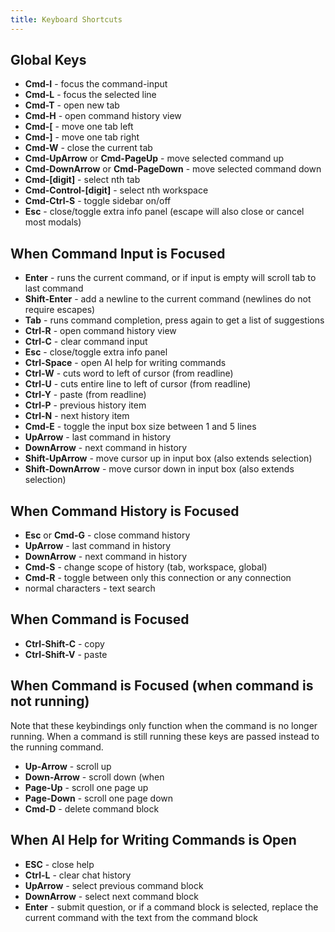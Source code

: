 ```yaml
---
title: Keyboard Shortcuts
---
```


## Global Keys

* **Cmd-I** - focus the command-input
* **Cmd-L** - focus the selected line
* **Cmd-T** - open new tab
* **Cmd-H** - open command history view
* **Cmd-[** - move one tab left
* **Cmd-]** - move one tab right
* **Cmd-W** - close the current tab
* **Cmd-UpArrow** or **Cmd-PageUp** - move selected command up
* **Cmd-DownArrow** or **Cmd-PageDown** - move selected command down
* **Cmd-[digit]** - select nth tab
* **Cmd-Control-[digit]** - select nth workspace
* **Cmd-Ctrl-S** - toggle sidebar on/off
* **Esc** - close/toggle extra info panel (escape will also close or cancel most modals)

## When Command Input is Focused

* **Enter** - runs the current command, or if input is empty will scroll tab to last command
* **Shift-Enter** - add a newline to the current command (newlines do not require escapes)
* **Tab** - runs command completion, press again to get a list of suggestions
* **Ctrl-R** - open command history view
* **Ctrl-C** - clear command input
* **Esc** - close/toggle extra info panel
* **Ctrl-Space** - open AI help for writing commands
* **Ctrl-W** - cuts word to left of cursor (from readline)
* **Ctrl-U** - cuts entire line to left of cursor (from readline)
* **Ctrl-Y** - paste (from readline)
* **Ctrl-P** - previous history item
* **Ctrl-N** - next history item
* **Cmd-E** - toggle the input box size between 1 and 5 lines
* **UpArrow** - last command in history
* **DownArrow** - next command in history
* **Shift-UpArrow** - move cursor up in input box (also extends selection)
* **Shift-DownArrow** - move cursor down in input box (also extends selection)

## When Command History is Focused 

* **Esc** or **Cmd-G** - close command history
* **UpArrow** - last command in history
* **DownArrow** - next command in history
* **Cmd-S** - change scope of history (tab, workspace, global)
* **Cmd-R** - toggle between only this connection or any connection
* normal characters - text search

## When Command is Focused

* **Ctrl-Shift-C** - copy
* **Ctrl-Shift-V** - paste

## When Command is Focused (when command is not running)

Note that these keybindings only function when the command is no longer running.  When a command is still running these keys are passed instead to the running command.

* **Up-Arrow** - scroll up
* **Down-Arrow** - scroll down (when
* **Page-Up** - scroll one page up
* **Page-Down** - scroll one page down
* **Cmd-D** - delete command block


## When AI Help for Writing Commands is Open

* **ESC** - close help
* **Ctrl-L** - clear chat history
* **UpArrow** - select previous command block
* **DownArrow** - select next command block
* **Enter** - submit question, or if a command block is selected, replace the current command with the text from the command block